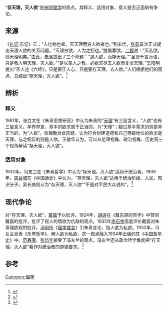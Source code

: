 “'''存天理，灭人欲'''”是[[宋明理学|宋明理学]]的观点。{{r|陶有浩}}其释义、适用对象、意义是否正面俱有争论。

==来源==
《[[礼记|礼记]]·乐记》云：“人化物也者，灭天理而穷人欲者也。”到宋代，[[张载_(北宋)|张载]]首次正式提出天理人欲的关系问题，“灭理穷欲，人为之招也。”提倡寡欲。[[二程|二程]]说：“灭私欲，则天理明矣。”由此，[[朱熹|朱熹]]提出了三个命题：“遏人欲，而存天理。”“圣贤千言万语，只是教人明天理，灭人欲。”“是以圣人之教，必欲其尽去人欲而复全天理。”[[王阳明|王阳明]]提出“圣人述《六经》，只是要正人心，只是要存天理，去人欲。”人们根据他们的观点，总结出“存天理，灭人欲”。<ref name=陶有浩>{{Cite journal|title=“存天理,灭人欲”探源|author=陶有浩|url=|journal=宜宾学院学报|issue=2|doi=|others=|year=2002|volume=|page=23-25|pmid=}}</ref>

==辨析==
===释义===
1981年，张立文在《朱熹思想研究》中认为朱熹的“[[天理_(儒家)|天理]]”有三层含义，“人欲”也有三层含义。学界界定，基本的欲求属于正当的，为“天理”；超过基本需求的则是非正当的，为“人欲”。张锡勤对此质疑，认为符合封建道德和自己等级地位的欲求是天理，与之相反的则是人欲。王敬华认为，可以从伦理视角、政治视角、历史观三个视角解读“存天理，灭人欲”。{{r|王敬华}}

===适用对象===
1932年，冯友兰在《朱熹哲学》中认为“存天理，灭人欲”适用于统治者。1939年，[[周谷城|周谷城]]在《中国通史》中认为，“存天理，灭人欲”适用于统治阶级、人民、知识分子。吴长庚则认为“存天理，灭人欲”“不是对平民大众说的”。<ref name=王敬华>{{Cite journal|title=20世纪以来朱熹“存天理，灭人欲”研究述评|author=王敬华|url=|journal=唐都学刊|issue=5|doi=|others=|year=2016|volume=32|page=38-43|pmid=}}</ref>

==现代争论==
对“存天理，灭人欲”，[[戴震|戴震]]予以批评。1924年，[[胡适|胡适]]在《戴东原的哲学》中赞同戴震的批评，批评了视人的情欲为仇敌的观点。1935年[[李石岑|李石岑]]高度评价戴震对朱熹理欲观的批评。[[汤用彤|汤用彤]]《[[理学谵言|理学谵言]]》引朱熹言论，指人欲为私欲。1932年，冯友兰发表《朱熹哲学》，解人欲为私欲，这一观点融入1934年出版的其《[[中国哲学史|中国哲学史]]》中。[[范寿康|范寿康]]、[[张岱年|张岱年]]接受了冯友兰的观点。冯友兰还从政治哲学角度把“存天理，灭人欲”看作对统治者的道德要求。<ref>{{Cite journal|title=民国时期对朱熹“存天理、灭人欲”的不同观点——以胡适与冯友兰为中心|author=乐爱国|url=|journal=西南民族大学学报(人文社会科学版)|issue=1|doi=|others=|year=2014|volume=35|page=65-69|pmid=}}</ref>

==参考==
{{reflist}}

[[Category:理学|Category:理学]]